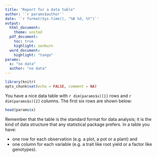 ```yaml
---
title: "Report for a data table"
author: '`r params$author`'
date: '`r format(Sys.time(), "%B %d, %Y")`'
output: 
  html_document:
    theme: united
  pdf_document:
    toc: true
    highlight: zenburn
  word_document:
    highlight: "tango"
params: 
  x: "no data"
  author: "no data"
---
```


```r
library(knitr)
opts_chunk$set(echo = FALSE, comment = NA)
```

You have a nice data table with `r dim(params$x)[1]` rows and `r dim(params$x)[2]` columns. The first six rows are shown below:
```r
head(params$x)
```
Remember that the table is the standard format for data analysis; it is the kind of data structure that any statistical package prefers. In a table you have:

* one row for each observation (e.g. a plot, a pot or a plant) and
* one column for each variable (e.g. a trait like root yield or a factor like genotypes).
